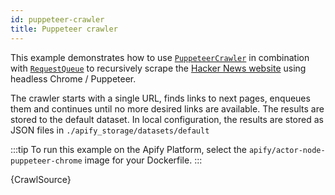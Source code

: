 ```yaml
---
id: puppeteer-crawler
title: Puppeteer crawler
---
```




This example demonstrates how to use [`PuppeteerCrawler`](/docs/api/puppeteer-crawler)
in combination with [`RequestQueue`](/docs/api/request-queue) to recursively scrape the
[Hacker News website](https://news.ycombinator.com) using headless Chrome / Puppeteer.

The crawler starts with a single URL, finds links to next pages,
enqueues them and continues until no more desired links are available.
The results are stored to the default dataset. In local configuration, the results are stored as
JSON files in `./apify_storage/datasets/default`

:::tip
To run this example on the Apify Platform, select the `apify/actor-node-puppeteer-chrome` image for your Dockerfile.
:::

<CodeBlock className="language-js">
	{CrawlSource}
</CodeBlock>
